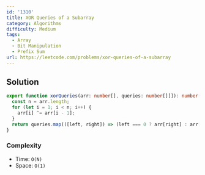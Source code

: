 ```yaml
---
id: '1310'
title: XOR Queries of a Subarray
category: Algorithms
difficulty: Medium
tags:
  - Array
  - Bit Manipulation
  - Prefix Sum
url: https://leetcode.com/problems/xor-queries-of-a-subarray
---
```


## Solution

```typescript filename="solution.ts" copy
export function xorQueries(arr: number[], queries: number[][]): number[] {
  const n = arr.length;
  for (let i = 1; i < n; i++) {
    arr[i] ^= arr[i - 1];
  }
  return queries.map(([left, right]) => (left === 0 ? arr[right] : arr[left - 1] ^ arr[right]));
}
```

### Complexity

- Time: `O(N)`
- Space: `O(1)`
